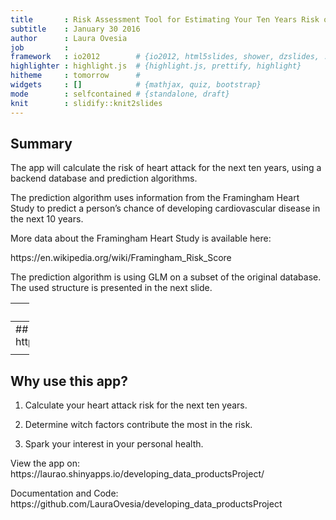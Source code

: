 ```yaml
---
title       : Risk Assessment Tool for Estimating Your Ten Years Risk of Having a Heart Attack
subtitle    : January 30 2016
author      : Laura Ovesia
job         : 
framework   : io2012        # {io2012, html5slides, shower, dzslides, ...}
highlighter : highlight.js  # {highlight.js, prettify, highlight}
hitheme     : tomorrow      # 
widgets     : []            # {mathjax, quiz, bootstrap}
mode        : selfcontained # {standalone, draft}
knit        : slidify::knit2slides
---
```



## Summary
The app will calculate the risk of heart attack for the next ten years, using a backend database and prediction algorithms. 

The prediction algorithm uses information from the Framingham Heart Study to predict a person's chance of developing cardiovascular disease in the next 10 years.

More data about the Framingham Heart Study is available here:

https://en.wikipedia.org/wiki/Framingham_Risk_Score

The prediction algorithm is using GLM on a subset of the original database.
The used structure is presented in the next slide.



---
## Prediction Database Structure

```r
framingham <- read.csv("framingham.csv")
newFramingham<- data.frame(age=framingham$age,male=framingham$male,
                    totChol=framingham$totChol,currentSmoker=framingham$currentSmoker,
                    diabetes=framingham$diabetes,sysBP=framingham$sysBP,
                    BPMeds=framingham$BPMeds,TenYearCHD=framingham$TenYearCHD)
str(newFramingham)
```

---
## Application 
https://laurao.shinyapps.io/developing_data_productsProject/

<div style='text-align: center;'>
    <img height='460' src='http://lauraovesia.github.io/Developing_Data_Products_Project/Image1.png' />
</div>

---
## Why use this app?

1. Calculate your heart attack risk for the next ten years.

2. Determine witch factors contribute the most in the risk.

3. Spark your interest in your personal health.

View the app on: https://laurao.shinyapps.io/developing_data_productsProject/

Documentation and Code: https://github.com/LauraOvesia/developing_data_productsProject


